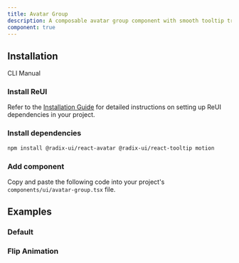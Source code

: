 ```yaml
---
title: Avatar Group
description: A composable avatar group component with smooth tooltip transitions and glow effects.
component: true
---
```


## Installation

<Tabs defaultValue="cli">

<TabsList>
  <TabsTrigger value="cli">CLI</TabsTrigger>
  <TabsTrigger value="manual">Manual</TabsTrigger>
</TabsList>

<TabsContent value="cli">
  <CliCommands name="avatar-group" />
</TabsContent>

<TabsContent value="manual">    
<Steps>

### Install ReUI

Refer to the [Installation Guide](/docs/installation) for detailed instructions on setting up ReUI dependencies in your project.

### Install dependencies

```bash
npm install @radix-ui/react-avatar @radix-ui/react-tooltip motion
```

### Add component

Copy and paste the following code into your project's `components/ui/avatar-group.tsx` file.

<ComponentPreview name="avatar-group" />

</Steps>

</TabsContent>

</Tabs>

## Examples

### Default

<ExamplePreview path="avatar-group/default" />

### Flip Animation

<ExamplePreview path="avatar-group/flip-animation" />